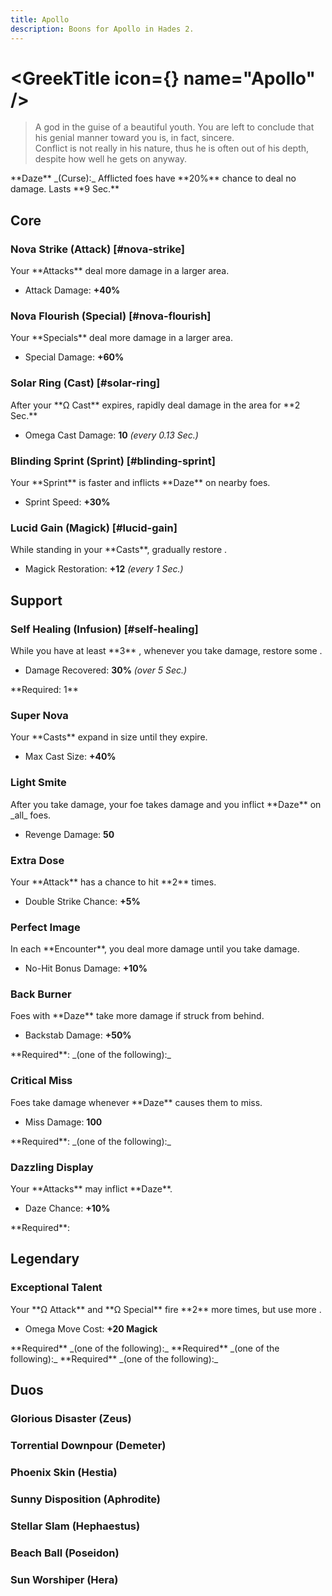 ```yaml
---
title: Apollo
description: Boons for Apollo in Hades 2.
---
```




# <GreekTitle icon={<IconApollo  />} name="Apollo" />

> A god in the guise of a beautiful youth. You are left to conclude that his
> genial manner toward you is, in fact, sincere.\
> Conflict is not really in his nature, thus he is often out of his depth, despite
> how well he gets on anyway.

<Box className="mt-4">
  **Daze** _(Curse):_ Afflicted foes have **20%** chance to deal no damage.
  Lasts **9 Sec.**
</Box>

## Core

### Nova Strike (Attack) [#nova-strike]

<Boon boon={DbBoons.Apollo.novaStrike}>
Your **Attacks** deal more damage in a larger area.

- Attack Damage: **+40%**

</Boon>

### Nova Flourish (Special) [#nova-flourish]

<Boon boon={DbBoons.Apollo.novaFlourish}>
Your **Specials** deal more damage in a larger area.

- Special Damage: **+60%**

</Boon>

### Solar Ring (Cast) [#solar-ring]

<Boon boon={DbBoons.Apollo.solarRing}>
After your **Ω Cast** expires, rapidly deal damage in the area for **2 Sec.**

- Omega Cast Damage: **10** _(every 0.13 Sec.)_

</Boon>

### Blinding Sprint (Sprint) [#blinding-sprint]

<Boon boon={DbBoons.Apollo.blindingSprint}>
Your **Sprint** is faster and inflicts **Daze** on nearby foes.

- Sprint Speed: **+30%**

</Boon>

### Lucid Gain (Magick) [#lucid-gain]

<Boon boon={DbBoons.Apollo.lucidGain}>
While standing in your **Casts**, gradually restore <IconMagick />.

- Magick Restoration: **+12** _(every 1 Sec.)_

</Boon>

## Support

### <TextHighlight type="infusion">Self Healing (Infusion)</TextHighlight> [#self-healing]

<Boon boon={DbBoons.Apollo.selfHealing}>
While you have at least **3** <IconFire />, whenever you take damage, restore some <IconLife />.

- Damage Recovered: **30%** _(over 5 Sec.)_

</Boon>

<Callout>
  **Required: 1** <IconFire />
</Callout>

### Super Nova

<Boon boon={DbBoons.Apollo.superNova}>
Your **Casts** expand in size until they expire.

- Max Cast Size: **+40%**

</Boon>

### Light Smite

<Boon boon={DbBoons.Apollo.lightSmite}>
After you take damage, your foe takes damage and you inflict **Daze** on _all_ foes.

- Revenge Damage: **50**

</Boon>

### Extra Dose

<Boon boon={DbBoons.Apollo.extraDose}>
Your **Attack** has a chance to hit **2** times.

- Double Strike Chance: **+5%**

</Boon>

### Perfect Image

<Boon boon={DbBoons.Apollo.perfectImage}>
In each **Encounter**, you deal more damage until you take damage.

- No-Hit Bonus Damage: **+10%**

</Boon>

### Back Burner

<Boon boon={DbBoons.Apollo.backBurner}>
Foes with **Daze** take more damage if struck from behind.

- Backstab Damage: **+50%**

</Boon>

<Callout>
  **Required**: _(one of the following):_
  <BoonGrid
    boons={[
      DbBoons.Apollo.blindingSprint,
      DbBoons.Apollo.lightSmite,
      DbBoons.Apollo.dazzlingDisplay,
    ]}
  />
</Callout>

### Critical Miss

<Boon boon={DbBoons.Apollo.criticalMiss}>
Foes take damage whenever **Daze** causes them to miss.

- Miss Damage: **100**

</Boon>

<Callout>
  **Required**: _(one of the following):_
  <BoonGrid
    boons={[
      DbBoons.Apollo.blindingSprint,
      DbBoons.Apollo.lightSmite,
      DbBoons.Apollo.dazzlingDisplay,
    ]}
  />
</Callout>

### Dazzling Display

<Boon boon={DbBoons.Apollo.dazzlingDisplay}>
Your **Attacks** may inflict **Daze**.

- Daze Chance: **+10%**

</Boon>

<Callout>
  **Required**:
  <BoonGrid boons={[DbBoons.Apollo.novaStrike]} />
</Callout>

## <TextHighlight type="legendary">Legendary</TextHighlight>

### <TextHighlight type="legendary">Exceptional Talent</TextHighlight>

<Boon boon={DbBoons.Apollo.exceptionalTalent}>
Your **Ω Attack** and **Ω Special** fire **2** more times, but use more <IconMagick />.

- Omega Move Cost: **+20 Magick**

</Boon>

<Callout>
  **Required** _(one of the following):_
  <BoonGrid boons={[DbBoons.Apollo.novaStrike, DbBoons.Apollo.novaFlourish]} />
</Callout>

<Callout>
  **Required** _(one of the following):_
  <BoonGrid boons={[DbBoons.Apollo.solarRing, DbBoons.Apollo.lucidGain]} />
</Callout>

<Callout>
  **Required** _(one of the following):_
  <BoonGrid boons={[DbBoons.Apollo.extraDose, DbBoons.Apollo.superNova]} />
</Callout>

## <TextHighlight type="duo">Duos</TextHighlight>

### <TextHighlight type="duo">Glorious Disaster</TextHighlight> (Zeus)

<GloriousDisaster />

### <TextHighlight type="duo">Torrential Downpour</TextHighlight> (Demeter)

<TorrentialDownpour />

### <TextHighlight type="duo">Phoenix Skin</TextHighlight> (Hestia)

<PhoenixSkin />

### <TextHighlight type="duo">Sunny Disposition</TextHighlight> (Aphrodite)

<SunnyDisposition />

### <TextHighlight type="duo">Stellar Slam</TextHighlight> (Hephaestus)

<StellarSlam />

### <TextHighlight type="duo">Beach Ball</TextHighlight> (Poseidon)

<BeachBall />

### <TextHighlight type="duo">Sun Worshiper</TextHighlight> (Hera)

<SunWorshiper />
